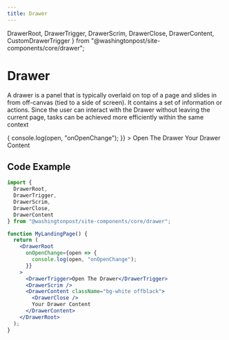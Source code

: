 ```yaml
--- 
title: Drawer 
---
```


  DrawerRoot,
  DrawerTrigger,
  DrawerScrim,
  DrawerClose,
  DrawerContent,
  CustomDrawerTrigger
} from "@washingtonpost/site-components/core/drawer";

# Drawer

<!-- Description of component -->
<p className="font-xs font-light font--subhead">
A drawer is a panel that is typically overlaid on top of a page and slides in from off-canvas (tied to a side of screen). It contains a set of information or actions. Since the user can interact with the Drawer without leaving the current page, tasks can be achieved more efficiently within the same context
</p>


<!-- Live Example of component import live component above-->

<Container className="pa-sm">
    <DrawerRoot
      onOpenChange={open => {
        console.log(open, "onOpenChange");
      }}
    >
      <DrawerTrigger>Open The Drawer</DrawerTrigger>
      <DrawerScrim />
      <DrawerContent className="bg-white offblack">
        <DrawerClose />
        Your Drawer Content
      </DrawerContent>
    </DrawerRoot>
</Container>

<Tabs isDesignDoc={false} relatedUrl="design/uncategorized/drawer"/>


## Code Example

```jsx
import {
  DrawerRoot,
  DrawerTrigger,
  DrawerScrim,
  DrawerClose,
  DrawerContent
} from "@washingtonpost/site-components/core/drawer";

function MyLandingPage() {
  return (
    <DrawerRoot
      onOpenChange={open => {
        console.log(open, "onOpenChange");
      }}
    >
      <DrawerTrigger>Open The Drawer</DrawerTrigger>
      <DrawerScrim />
      <DrawerContent className="bg-white offblack">
        <DrawerClose />
        Your Drawer Content
      </DrawerContent>
    </DrawerRoot>
  );
}
```